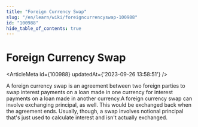 ```yaml
---
title: "Foreign Currency Swap"
slug: "/en/learn/wiki/foreigncurrencyswap-100988"
id: "100988"
hide_table_of_contents: true
---
```



# Foreign Currency Swap

<ArticleMeta id={100988} updatedAt={'2023-09-26 13:58:51'} />
<div className='border-solid border-b border-t-0 my-4 border-[var(--ifm-color-gray-300)]' />

A foreign currency swap is an agreement between two foreign parties to swap interest payments on a loan made in one currency for interest payments on a loan made in another currency.A foreign currency swap can involve exchanging principal, as well. This would be exchanged back when the agreement ends. Usually, though, a swap involves notional principal that's just used to calculate interest and isn't actually exchanged.

